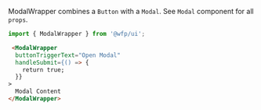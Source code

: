 ModalWrapper combines a `Button` with a `Modal`. See `Modal` component for all `props`.

```js
import { ModalWrapper } from '@wfp/ui';
```

```html
 <ModalWrapper
  buttonTriggerText="Open Modal"
  handleSubmit={() => {
    return true;
  }}
>
  Modal Content
</ModalWrapper>
```
